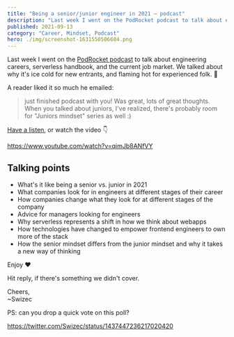 ```yaml
---
title: "Being a senior/junior engineer in 2021 – podcast"
description: "Last week I went on the PodRocket podcast to talk about engineering careers, serverless handbook, and the current job market."
published: 2021-09-13
category: "Career, Mindset, Podcast"
hero: ./img/screenshot-1631550506684.png
---
```


Last week I went on the [PodRocket podcast](https://podrocket.logrocket.com/swizec) to talk about engineering careers, serverless handbook, and the current job market. We talked about why it's ice cold for new entrants, and flaming hot for experienced folk. 🤔

A reader liked it so much he emailed:

> just finished podcast with you! Was great, lots of great thoughts. When you talked about juniors, I've realized, there's probably room for "Juniors mindset" series as well :)

[Have a listen](https://podrocket.logrocket.com/swizec), or watch the video 👇

https://www.youtube.com/watch?v=qimJb8ANfVY

## Talking points

- What's it like being a senior vs. junior in 2021
- What companies look for in engineers at different stages of their career
- How companies change what they look for at different stages of the company
- Advice for managers looking for engineers
- Why serverless represents a shift in how we think about webapps
- How technologies have changed to empower frontend engineers to own more of the stack
- How the senior mindset differs from the junior mindset and why it takes a new way of thinking

Enjoy ❤️

Hit reply, if there's something we didn't cover.

Cheers,<br/>
~Swizec

PS: can you drop a quick vote on this poll?

https://twitter.com/Swizec/status/1437447236217020420
